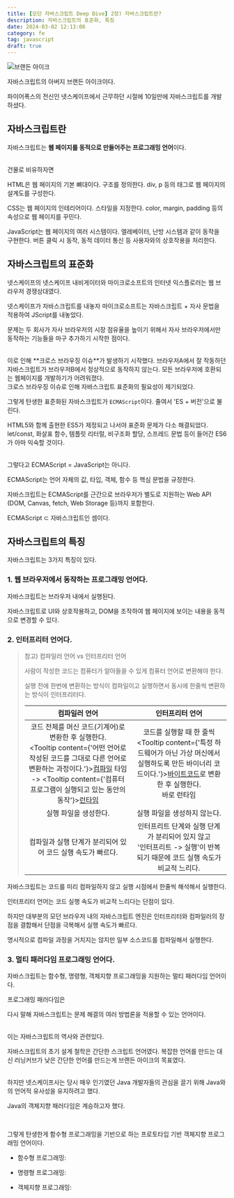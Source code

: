 ```yaml
---
title: [모던 자바스크립트 Deep Dive] 2장) 자바스크립트란?
description: 자바스크립트의 표준화, 특징
date: 2024-03-02 12:13:08
category: fe
tag: javascript
draft: true
---
```



![브랜든 아이크](/images/fe/01.png)

자바스크립트의 아버지 브랜든 아이크이다.

파이어폭스의 전신인 넷스케이프에서 근무하던 시절에 10일만에 자바스크립트를 개발하셨다.

## 자바스크립트란

자바스크립트는 **웹 페이지를 동적으로 만들어주는 프로그래밍 언어**이다.

<br />
건물로 비유하자면

HTML은 웹 페이지의 기본 뼈대이다. 구조를 정의한다. div, p 등의 태그로 웹 페이지의 설계도를 구성한다.

CSS는 웹 페이지의 인테리어이다. 스타일을 지정한다. color, margin, padding 등의 속성으로 웹 페이지를 꾸민다.

JavaScript는 웹 페이지의 여러 시스템이다. 엘레베이터, 난방 시스템과 같이 동작을 구현한다. 버튼 클릭 시 동작, 동적 데이터 통신 등 사용자와의 상호작용을 처리한다.

## 자바스크립트의 표준화

넷스케이프의 넷스케이프 내비게이터와 마이크로소프트의 인터넷 익스플로러는 웹 브라우저 경쟁상대였다.

넷스케이프가 자바스크립트를 내놓자 마이크로소프트는 자바스크립트 + 자사 문법을 적용하여 JScript를 내놓았다.

문제는 두 회사가 자사 브라우저의 시장 점유율을 높이기 위해서 자사 브라우저에서만 동작하는 기능들을 마구 추가하기 시작한 점이다.

<br />
이로 인해 **크로스 브라우징 이슈**가 발생하기 시작했다. 브라우저A에서 잘 작동하던
자바스크립트가 브라우저B에서 정상적으로 동작하지 않는다. 모든 브라우저에 호환되는
웹페이지를 개발하기가 어려워졌다.
<br />
크로스 브라우징 이슈로 인해 자바스크립트 표준화의 필요성이 제기되었다.

그렇게 탄생한 표준화된 자바스크립트가 `ECMAScript`이다.
줄여서 'ES + 버전'으로 불린다.

HTML5와 함께 출현한 ES5가 제정되고 나서야 표준화 문제가 다소 해결되었다.
let/const, 화살표 함수, 템플릿 리터럴, 비구조화 할당, 스프레드 문법 등이 들어간 ES6가 아마 익숙할 것이다.

<br />
그렇다고 ECMAScript = JavaScript는 아니다.

ECMAScript는 언어 자체의 값, 타입, 객체, 함수 등 핵심 문법을 규정한다.

자바스크립트는 ECMAScript를 근간으로 브라우저가 별도로 지원하는 Web API (DOM, Canvas, fetch, Web Storage 등)까지 포함한다.

ECMAScript ⊂ 자바스크립트인 셈이다.

## 자바스크립트의 특징

자바스크립트는 3가지 특징이 있다.

### 1. 웹 브라우저에서 동작하는 프로그래밍 언어다.

자바스크립트는 브라우저 내에서 실행된다.

자바스크립트로 UI와 상호작용하고, DOM을 조작하여 웹 페이지에 보이는 내용을 동적으로 변경할 수 있다.

### 2. 인터프리터 언어다.

> 참고) 컴파일러 언어 vs 인터프리터 언어
>
> 사람이 작성한 코드는 컴퓨터가 알아들을 수 있게 컴퓨터 언어로 변환해야 한다.
>
> 실행 전에 한번에 변환하는 방식이 컴파일이고 실행하면서 동시에 한줄씩 변환하는 방식이 인터프리터다.
>
> |                                                                                                                             컴파일러 언어                                                                                                                             |                                                                                    인터프리터 언어                                                                                    |
> | :-------------------------------------------------------------------------------------------------------------------------------------------------------------------------------------------------------------------------------------------------------------------: | :-----------------------------------------------------------------------------------------------------------------------------------------------------------------------------------: |
> | 코드 전체를 머신 코드(기계어)로 변환한 후 실행한다.<br/><Tooltip content={'어떤 언어로 작성된 코드를 그대로 다른 언어로 변환하는 과정이다.'}><u>컴파일</u></Tooltip> 타임 -> <Tooltip content={'컴퓨터 프로그램이 실행되고 있는 동안의 동작'}><u>런타임</u></Tooltip> | 코드를 실행할 때 한 줄씩 <Tooltip content={'특정 하드웨어가 아닌 가상 머신에서 실행하도록 만든 바이너리 코드이다.'}><u>바이트코드</u></Tooltip>로 변환한 후 실행한다.<br/>바로 런타임 |
> |                                                                                                                         실행 파일을 생성한다.                                                                                                                         |                                                                             실행 파일을 생성하지 않는다.                                                                              |
> |                                                                                                      컴파일과 실행 단계가 분리되어 있어 코드 실행 속도가 빠르다.                                                                                                      |                              인터프리트 단계와 실행 단계가 분리되어 있지 않고<br/>'인터프리트 -> 실행'이 반복되기 때문에 코드 실행 속도가 비교적 느리다.                              |

자바스크립트는 코드를 미리 컴파일하지 않고 실행 시점에서 한줄씩 해석해서 실행한다.

인터프리터 언어는 코드 실행 속도가 비교적 느리다는 단점이 있다.

하지만 대부분의 모던 브라우저 내의 자바스크립트 엔진은 인터프리터와 컴파일러의 장점을 결합해서 단점을 극복해서 실행 속도가 빠르다.

명시적으로 컴파일 과정을 거치지는 않지만 일부 소스코드를 컴파일해서 실행한다.

### 3. 멀티 패러다임 프로그래밍 언어다.

자바스크립트는 함수형, 명령형, 객체지향 프로그래밍을 지원하는 멀티 패러다임 언어이다.

프로그래밍 패러다임은

다시 말해 자바스크립트는 문제 해결의 여러 방법론을 적용할 수 있는 언어이다.

<br />
이는 자바스크립트의 역사와 관련있다.

자바스크립트의 초기 설계 철학은 간단한 스크립트 언어였다.
복잡한 언어를 만드는 대신 러닝커브가 낮은 간단한 언어를 만드는게 브랜든 아이크의 목표였다.

<br />
하지만 넷스케이프사는 당시 매우 인기였던 Java 개발자들의 관심을 끌기 위해 Java와의
언어적 유사성을 유지하려고 했다.

Java의 객체지향 패러다임은 계승하고자 했다.

<br />

그렇게 탄생한게 함수형 프로그래밍을 기반으로 하는 프로토타입 기반 객체지향 프로그래밍 언어이다.

- 함수형 프로그래밍:

- 명령형 프로그래밍:

- 객체지향 프로그래밍:

